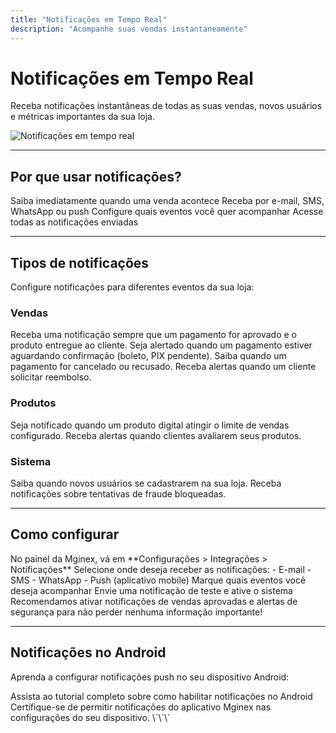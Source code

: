 ```yaml
---
title: "Notificações em Tempo Real"
description: "Acompanhe suas vendas instantaneamente"
---
```


# Notificações em Tempo Real

Receba notificações instantâneas de todas as suas vendas, novos usuários e métricas importantes da sua loja.

<img src="/images/notifications-hero.png" alt="Notificações em tempo real" />

---

## Por que usar notificações?

<CardGroup cols={2}>
  <Card title="Acompanhamento instantâneo" icon="bolt">
    Saiba imediatamente quando uma venda acontece
  </Card>
  
  <Card title="Múltiplos canais" icon="bell">
    Receba por e-mail, SMS, WhatsApp ou push
  </Card>
  
  <Card title="Alertas personalizados" icon="sliders">
    Configure quais eventos você quer acompanhar
  </Card>
  
  <Card title="Histórico completo" icon="clock-rotate-left">
    Acesse todas as notificações enviadas
  </Card>
</CardGroup>

---

## Tipos de notificações

Configure notificações para diferentes eventos da sua loja:

### Vendas

<AccordionGroup>
  <Accordion icon="check-circle" title="Venda aprovada">
    Receba uma notificação sempre que um pagamento for aprovado e o produto entregue ao cliente.
  </Accordion>
  
  <Accordion icon="clock" title="Venda pendente">
    Seja alertado quando um pagamento estiver aguardando confirmação (boleto, PIX pendente).
  </Accordion>
  
  <Accordion icon="xmark-circle" title="Venda cancelada">
    Saiba quando um pagamento for cancelado ou recusado.
  </Accordion>
  
  <Accordion icon="rotate-left" title="Reembolso solicitado">
    Receba alertas quando um cliente solicitar reembolso.
  </Accordion>
</AccordionGroup>

### Produtos

<AccordionGroup>
  <Accordion icon="box-open" title="Produto sem estoque">
    Seja notificado quando um produto digital atingir o limite de vendas configurado.
  </Accordion>
  
  <Accordion icon="star" title="Nova avaliação">
    Receba alertas quando clientes avaliarem seus produtos.
  </Accordion>
</AccordionGroup>

### Sistema

<AccordionGroup>
  <Accordion icon="user-plus" title="Novo usuário">
    Saiba quando novos usuários se cadastrarem na sua loja.
  </Accordion>
  
  <Accordion icon="triangle-exclamation" title="Alertas de segurança">
    Receba notificações sobre tentativas de fraude bloqueadas.
  </Accordion>
</AccordionGroup>

---

## Como configurar

<Steps>
  <Step title="Acesse as configurações">
    No painel da Mginex, vá em **Configurações > Integrações > Notificações**
  </Step>
  
  <Step title="Escolha os canais">
    Selecione onde deseja receber as notificações:
    - E-mail
    - SMS
    - WhatsApp
    - Push (aplicativo mobile)
  </Step>
  
  <Step title="Configure os eventos">
    Marque quais eventos você deseja acompanhar
  </Step>
  
  <Step title="Teste e ative">
    Envie uma notificação de teste e ative o sistema
  </Step>
</Steps>

<Tip>
  Recomendamos ativar notificações de vendas aprovadas e alertas de segurança para não perder nenhuma informação importante!
</Tip>

---

## Notificações no Android

Aprenda a configurar notificações push no seu dispositivo Android:

<Card title="Tutorial em vídeo" icon="youtube" href="/tutoriais/videos#notificacoes-android">
  Assista ao tutorial completo sobre como habilitar notificações no Android
</Card>

<Warning>
  Certifique-se de permitir notificações do aplicativo Mginex nas configurações do seu dispositivo.
</Warning>
\`\`\`

